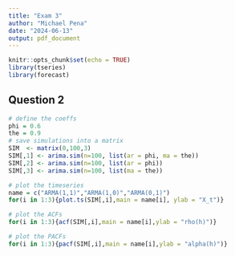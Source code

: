```yaml
---
title: "Exam 3"
author: "Michael Pena"
date: "2024-06-13"
output: pdf_document
---
```


```r
knitr::opts_chunk$set(echo = TRUE)
library(tseries)
library(forecast)
```

## Question 2

```r
# define the coeffs
phi = 0.6
the = 0.9
# save simulations into a matrix
SIM  <- matrix(0,100,3)
SIM[,1] <- arima.sim(n=100, list(ar = phi, ma = the))
SIM[,2] <- arima.sim(n=100, list(ar = phi))
SIM[,3] <- arima.sim(n=100, list(ma = the))
```

```r
# plot the timeseries
name = c("ARMA(1,1)","ARMA(1,0)","ARMA(0,1)")
for(i in 1:3){plot.ts(SIM[,i],main = name[i], ylab = "X_t")}
```

```r
# plot the ACFs
for(i in 1:3){acf(SIM[,i],main = name[i],ylab = "rho(h)")}
```

```r
# plot the PACFs
for(i in 1:3){pacf(SIM[,i],main = name[i],ylab = "alpha(h)")}
```


